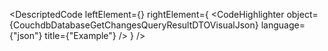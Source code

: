 
<DescriptedCode
  leftElement={<CouchdbDatabaseGetChangesQueryResultDTODesc />}
  rightElement={
    <CodeHighlighter
      object={CouchdbDatabaseGetChangesQueryResultDTOVisualJson}
      language={"json"}
      title={"Example"}
    />
  }
/>
